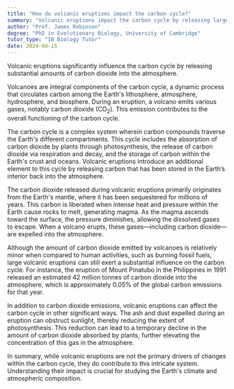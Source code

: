 ```yaml
---
title: "How do volcanic eruptions impact the carbon cycle?"
summary: "Volcanic eruptions impact the carbon cycle by releasing large amounts of carbon dioxide into the atmosphere."
author: "Prof. James Robinson"
degree: "PhD in Evolutionary Biology, University of Cambridge"
tutor_type: "IB Biology Tutor"
date: 2024-04-15
---
```


Volcanic eruptions significantly influence the carbon cycle by releasing substantial amounts of carbon dioxide into the atmosphere.

Volcanoes are integral components of the carbon cycle, a dynamic process that circulates carbon among the Earth's lithosphere, atmosphere, hydrosphere, and biosphere. During an eruption, a volcano emits various gases, notably carbon dioxide ($\text{CO}_2$). This emission contributes to the overall functioning of the carbon cycle.

The carbon cycle is a complex system wherein carbon compounds traverse the Earth's different compartments. This cycle includes the absorption of carbon dioxide by plants through photosynthesis, the release of carbon dioxide via respiration and decay, and the storage of carbon within the Earth's crust and oceans. Volcanic eruptions introduce an additional element to this cycle by releasing carbon that has been stored in the Earth’s interior back into the atmosphere.

The carbon dioxide released during volcanic eruptions primarily originates from the Earth's mantle, where it has been sequestered for millions of years. This carbon is liberated when intense heat and pressure within the Earth cause rocks to melt, generating magma. As the magma ascends toward the surface, the pressure diminishes, allowing the dissolved gases to escape. When a volcano erupts, these gases—including carbon dioxide—are expelled into the atmosphere.

Although the amount of carbon dioxide emitted by volcanoes is relatively minor when compared to human activities, such as burning fossil fuels, large volcanic eruptions can still exert a substantial influence on the carbon cycle. For instance, the eruption of Mount Pinatubo in the Philippines in 1991 released an estimated $42$ million tonnes of carbon dioxide into the atmosphere, which is approximately $0.05\%$ of the global carbon emissions for that year.

In addition to carbon dioxide emissions, volcanic eruptions can affect the carbon cycle in other significant ways. The ash and dust expelled during an eruption can obstruct sunlight, thereby reducing the extent of photosynthesis. This reduction can lead to a temporary decline in the amount of carbon dioxide absorbed by plants, further elevating the concentration of this gas in the atmosphere.

In summary, while volcanic eruptions are not the primary drivers of changes within the carbon cycle, they do contribute to this intricate system. Understanding their impact is crucial for studying the Earth's climate and atmospheric composition.
    